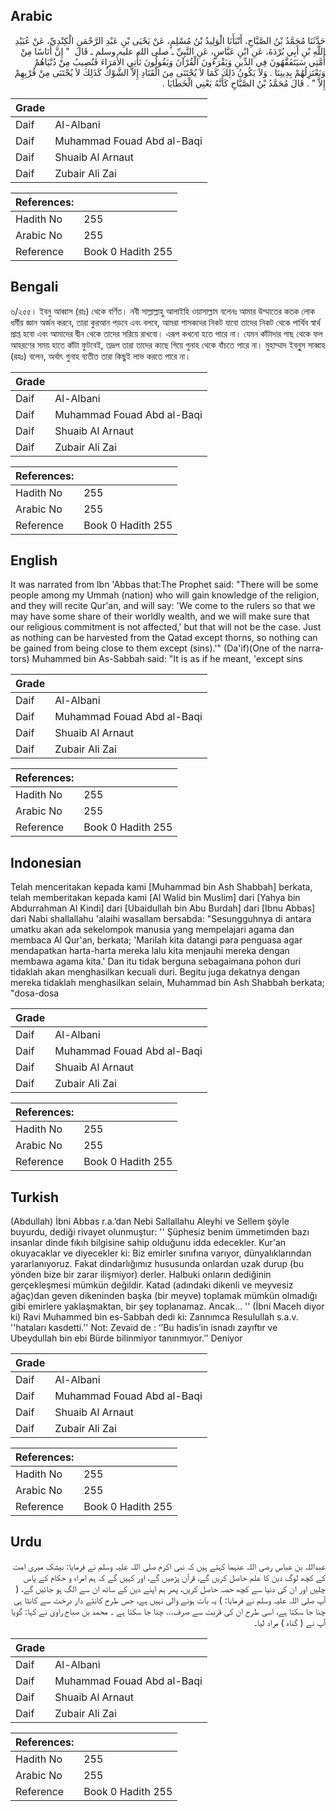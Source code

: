 ## Arabic


<div dir="rtl" lang="ar" style={{fontSize:'larger',backgroundColor:'#f8f9fa',padding:20}}>
حَدَّثَنَا مُحَمَّدُ بْنُ الصَّبَّاحِ، أَنْبَأَنَا الْوَلِيدُ بْنُ مُسْلِمٍ، عَنْ يَحْيَى بْنِ عَبْدِ الرَّحْمَنِ الْكِنْدِيِّ، عَنْ عُبَيْدِ اللَّهِ بْنِ أَبِي بُرْدَةَ، عَنِ ابْنِ عَبَّاسٍ، عَنِ النَّبِيِّ ـ صلى الله عليه وسلم ـ قَالَ ‏ "‏ إِنَّ أُنَاسًا مِنْ أُمَّتِي سَيَتَفَقَّهُونَ فِي الدِّينِ وَيَقْرَءُونَ الْقُرْآنَ وَيَقُولُونَ نَأْتِي الأُمَرَاءَ فَنُصِيبُ مِنْ دُنْيَاهُمْ وَنَعْتَزِلُهُمْ بِدِينِنَا ‏.‏ وَلاَ يَكُونُ ذَلِكَ كَمَا لاَ يُجْتَنَى مِنَ الْقَتَادِ إِلاَّ الشَّوْكُ كَذَلِكَ لاَ يُجْتَنَى مِنْ قُرْبِهِمْ إِلاَّ ‏"‏ ‏.‏ قَالَ مُحَمَّدُ بْنُ الصَّبَّاحِ كَأَنَّهُ يَعْنِي الْخَطَايَا ‏.‏
</div>
<div style={{backgroundColor:'#f8f9fa',padding:20, marginBottom: 10}}><table> <thead> <tr> <th>Grade</th> <th></th> </tr> </thead> <tbody> <tr><td>Daif</td><td>Al-Albani</td></tr><tr><td>Daif</td><td>Muhammad Fouad Abd al-Baqi</td></tr><tr><td>Daif</td><td>Shuaib Al Arnaut</td></tr><tr><td>Daif</td><td>Zubair Ali Zai</td></tr></tbody></table><table> <thead> <tr> <th>References:</th> <th></th> </tr> </thead> <tbody><tr><td>Hadith No</td><td>255</td></tr><tr><td>Arabic No</td><td>255</td></tr><tr><td>Reference</td><td>Book 0 Hadith 255</td></tr></tbody></table></div>

## Bengali


<div dir="ltr" lang="bn" style={{fontSize:'larger',backgroundColor:'#f8f9fa',padding:20}}>
৬/২৫৫। ইবনু আব্বাস (রাঃ) থেকে বর্ণিত। নবী সাল্লাল্লাহু আলাইহি ওয়াসাল্লাম বলেনঃ আমার উম্মাতের কতক লোক ধর্মীয় জ্ঞান অর্জন করবে, তারা কুরআন পড়বে এবং বলবে, আমরা শাসকদের নিকট যাবো তাদের নিকট থেকে পার্থিব স্বার্থ প্রাপ্ত হবো এবং আমাদের দ্বীন থেকে তাদের সরিয়ে রাখবো। এরূপ কখনো হতে পারে না। যেমন কাঁটাদার গাছ থেকে ফল আহরণের সময় হাতে কাঁটা ফুটবেই, তদ্রূপ তারা তাদের কাছে গিয়ে গুনাহ থেকে বাঁচতে পারে না। মুহাম্মাদ ইবনুুস সাব্বাহ (রহঃ) বলেন, অর্থাৎ গুনাহ ব্যতীত তারা কিছুই লাভ করতে পারে না।
</div>
<div style={{backgroundColor:'#f8f9fa',padding:20, marginBottom: 10}}><table> <thead> <tr> <th>Grade</th> <th></th> </tr> </thead> <tbody> <tr><td>Daif</td><td>Al-Albani</td></tr><tr><td>Daif</td><td>Muhammad Fouad Abd al-Baqi</td></tr><tr><td>Daif</td><td>Shuaib Al Arnaut</td></tr><tr><td>Daif</td><td>Zubair Ali Zai</td></tr></tbody></table><table> <thead> <tr> <th>References:</th> <th></th> </tr> </thead> <tbody><tr><td>Hadith No</td><td>255</td></tr><tr><td>Arabic No</td><td>255</td></tr><tr><td>Reference</td><td>Book 0 Hadith 255</td></tr></tbody></table></div>

## English


<div dir="ltr" lang="en" style={{fontSize:'larger',backgroundColor:'#f8f9fa',padding:20}}>
It was narrated from Ibn 'Abbas that:The Prophet said: "There will be some people among my Ummah (nation) who will gain knowledge of the religion, and they will recite Qur'an, and will say: 'We come to the rulers so that we may have some share of their worldly wealth, and we will make sure that our religious commitment is not affected,' but that will not be the case. Just as nothing can be harvested from the Qatad except thorns, so nothing can be gained from being close to them except (sins).'" (Da'if)(One of the narrators) Muhammed bin As-Sabbah said: "It is as if he meant, 'except sins
</div>
<div style={{backgroundColor:'#f8f9fa',padding:20, marginBottom: 10}}><table> <thead> <tr> <th>Grade</th> <th></th> </tr> </thead> <tbody> <tr><td>Daif</td><td>Al-Albani</td></tr><tr><td>Daif</td><td>Muhammad Fouad Abd al-Baqi</td></tr><tr><td>Daif</td><td>Shuaib Al Arnaut</td></tr><tr><td>Daif</td><td>Zubair Ali Zai</td></tr></tbody></table><table> <thead> <tr> <th>References:</th> <th></th> </tr> </thead> <tbody><tr><td>Hadith No</td><td>255</td></tr><tr><td>Arabic No</td><td>255</td></tr><tr><td>Reference</td><td>Book 0 Hadith 255</td></tr></tbody></table></div>

## Indonesian


<div dir="ltr" lang="id" style={{fontSize:'larger',backgroundColor:'#f8f9fa',padding:20}}>
Telah menceritakan kepada kami [Muhammad bin Ash Shabbah] berkata, telah memberitakan kepada kami [Al Walid bin Muslim] dari [Yahya bin Abdurrahman Al Kindi] dari [Ubaidullah bin Abu Burdah] dari [Ibnu Abbas] dari Nabi shallallahu 'alaihi wasallam bersabda: "Sesungguhnya di antara umatku akan ada sekelompok manusia yang mempelajari agama dan membaca Al Qur'an, berkata; 'Marilah kita datangi para penguasa agar mendapatkan harta-harta mereka lalu kita menjauhi mereka dengan membawa agama kita.' Dan itu tidak berguna sebagaimana pohon duri tidaklah akan menghasilkan kecuali duri. Begitu juga dekatnya dengan mereka tidaklah menghasilkan selain, Muhammad bin Ash Shabbah berkata; "dosa-dosa
</div>
<div style={{backgroundColor:'#f8f9fa',padding:20, marginBottom: 10}}><table> <thead> <tr> <th>Grade</th> <th></th> </tr> </thead> <tbody> <tr><td>Daif</td><td>Al-Albani</td></tr><tr><td>Daif</td><td>Muhammad Fouad Abd al-Baqi</td></tr><tr><td>Daif</td><td>Shuaib Al Arnaut</td></tr><tr><td>Daif</td><td>Zubair Ali Zai</td></tr></tbody></table><table> <thead> <tr> <th>References:</th> <th></th> </tr> </thead> <tbody><tr><td>Hadith No</td><td>255</td></tr><tr><td>Arabic No</td><td>255</td></tr><tr><td>Reference</td><td>Book 0 Hadith 255</td></tr></tbody></table></div>

## Turkish


<div dir="ltr" lang="tr" style={{fontSize:'larger',backgroundColor:'#f8f9fa',padding:20}}>
(Abdullah) İbni Abbas r.a.’dan Nebi Sallallahu Aleyhi ve Sellem şöyle buyurdu, dediği rivayet olunmuştur: '' Şüphesiz benim ümmetimden bazı insanlar dinde fıkıh bilgisine sahip olduğunu idda edecekler. Kur'an okuyacaklar ve diyecekler ki: Biz emirler sınıfına varıyor, dünyalıklarından yararlanıyoruz. Fakat dindarlığımız hususunda onlardan uzak durup (bu yönden bize bir zarar ilişmiyor) derler. Halbuki onların dediğinin gerçekleşmesi mümkün değildir. Katad (adındaki dikenli ve meyvesiz ağaç)dan geven dikeninden başka (bir meyve) toplamak mümkün olmadığı gibi emirlere yaklaşmaktan, bir şey toplanamaz. Ancak… '' (İbni Maceh diyor ki) Ravi Muhammed bin es-Sabbah dedi ki: Zannımca Resulullah s.a.v. ''hataları kasdetti.'' Not: Zevaid de : ‘’Bu hadis’in isnadı zayıftır ve Ubeydullah bin ebi Bürde bilinmiyor tanınmıyor.’’ Deniyor
</div>
<div style={{backgroundColor:'#f8f9fa',padding:20, marginBottom: 10}}><table> <thead> <tr> <th>Grade</th> <th></th> </tr> </thead> <tbody> <tr><td>Daif</td><td>Al-Albani</td></tr><tr><td>Daif</td><td>Muhammad Fouad Abd al-Baqi</td></tr><tr><td>Daif</td><td>Shuaib Al Arnaut</td></tr><tr><td>Daif</td><td>Zubair Ali Zai</td></tr></tbody></table><table> <thead> <tr> <th>References:</th> <th></th> </tr> </thead> <tbody><tr><td>Hadith No</td><td>255</td></tr><tr><td>Arabic No</td><td>255</td></tr><tr><td>Reference</td><td>Book 0 Hadith 255</td></tr></tbody></table></div>

## Urdu


<div dir="rtl" lang="ur" style={{fontSize:'larger',backgroundColor:'#f8f9fa',padding:20}}>
عبداللہ بن عباس رضی اللہ عنہما کہتے ہیں کہ نبی اکرم صلی اللہ علیہ وسلم نے فرمایا: بیشک میری امت کے کچھ لوگ دین کا علم حاصل کریں گے، قرآن پڑھیں گے، اور کہیں گے کہ ہم امراء و حکام کے پاس چلیں اور ان کی دنیا سے کچھ حصہ حاصل کریں، پھر ہم اپنے دین کے ساتھ ان سے الگ ہو جائیں گے، ( آپ صلی اللہ علیہ وسلم نے فرمایا: ) یہ بات ہونے والی نہیں ہے، جس طرح کانٹے دار درخت سے کانٹا ہی چنا جا سکتا ہے، اسی طرح ان کی قربت سے صرف… چنا جا سکتا ہے ۔ محمد بن صباح راوی نے کہا: گویا آپ نے ( گناہ ) مراد لیا۔
</div>
<div style={{backgroundColor:'#f8f9fa',padding:20, marginBottom: 10}}><table> <thead> <tr> <th>Grade</th> <th></th> </tr> </thead> <tbody> <tr><td>Daif</td><td>Al-Albani</td></tr><tr><td>Daif</td><td>Muhammad Fouad Abd al-Baqi</td></tr><tr><td>Daif</td><td>Shuaib Al Arnaut</td></tr><tr><td>Daif</td><td>Zubair Ali Zai</td></tr></tbody></table><table> <thead> <tr> <th>References:</th> <th></th> </tr> </thead> <tbody><tr><td>Hadith No</td><td>255</td></tr><tr><td>Arabic No</td><td>255</td></tr><tr><td>Reference</td><td>Book 0 Hadith 255</td></tr></tbody></table></div>